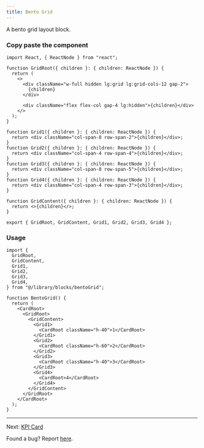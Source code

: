 ```yaml
---
title: Bento Grid
---
```


A bento grid layout block.

<BentoGrid />

### Copy paste the component

```tsx
import React, { ReactNode } from "react";

function GridRoot({ children }: { children: ReactNode }) {
  return (
    <>
      <div className="w-full hidden lg:grid lg:grid-cols-12 gap-2">
        {children}
      </div>

      <div className="flex flex-col gap-4 lg:hidden">{children}</div>
    </>
  );
}

function Grid1({ children }: { children: ReactNode }) {
  return <div className="col-span-8 row-span-2">{children}</div>;
}
function Grid2({ children }: { children: ReactNode }) {
  return <div className="col-span-4 row-span-4">{children}</div>;
}
function Grid3({ children }: { children: ReactNode }) {
  return <div className="col-span-8 row-span-5">{children}</div>;
}
function Grid4({ children }: { children: ReactNode }) {
  return <div className="col-span-4 row-span-3">{children}</div>;
}

function GridContent({ children }: { children: ReactNode }) {
  return <>{children}</>;
}

export { GridRoot, GridContent, Grid1, Grid2, Grid3, Grid4 };
```

### Usage

```tsx
import {
  GridRoot,
  GridContent,
  Grid1,
  Grid2,
  Grid3,
  Grid4,
} from "@/library/blocks/bentoGrid";

function BentoGrid() {
  return (
    <CardRoot>
      <GridRoot>
        <GridContent>
          <Grid1>
            <CardRoot className="h-40">1</CardRoot>
          </Grid1>
          <Grid2>
            <CardRoot className="h-60">2</CardRoot>
          </Grid2>
          <Grid3>
            <CardRoot className="h-40">3</CardRoot>
          </Grid3>
          <Grid4>
            <CardRoot>4</CardRoot>
          </Grid4>
        </GridContent>
      </GridRoot>
    </CardRoot>
  );
}
```

---

Next: [KPI Card](/documentation/kpi-card)

Found a bug? Report [here](https://github.com/swastikyadav/catalystui).
